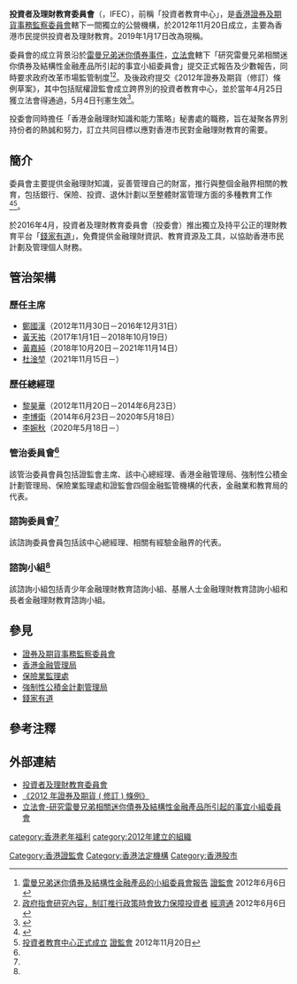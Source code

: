 
{{noteTA
|1=zh:投資者;zh-hans:投资者;zh-hk:投資者;zh-tw:投資者;
|d1=中国大陆：投资者；台灣：投资者；香港：投资者
}}
{{香港政府部門基礎資訊
|中文部門名稱=-{zh-hans:投资者;zh-hant:投資者;}-及理財教育委員會
|英文部門名稱=Investor and Financial Education Council
|部門標誌=
|標誌大小=
|首長職銜=主席
|首長姓名=[[杜淦堃|杜淦堃]]
|副首長職銜=總經理
|副首長姓名=[[李婉秋|李婉秋]]
|成立年份=2012年
|總部={{HKG}}[[鰂魚涌|鰂魚涌]]華蘭路18號[[港島東中心|港島東中心]]54樓
|網站={{Official website|https://www.ifec.org.hk|官方網站}}
}}
'''投資者及理財教育委員會'''（{{lang-en|Investor and Financial Education Council}}，IFEC），前稱「投資者教育中心」，是[[香港|香港]][[證券及期貨事務監察委員會|證券及期貨事務監察委員會]]轄下一間獨立的公營機構，於2012年11月20日成立，主要為香港市民提供投資者及理財教育。2019年1月17日改為現稱。

委員會的成立背景沿於[[雷曼兄弟迷你債券事件|雷曼兄弟迷你債券事件]]，[[香港立法會|立法會]]轄下「研究雷曼兄弟相關迷你債券及結構性金融產品所引起的事宜小組委員會」提交正式報告及少數報告，同時要求政府改革市場監管制度<ref>[http://www.sfc.hk/edistributionWeb/gateway/TC/news-and-announcements/news/doc?refNo=12PR58 雷曼兄弟迷你債券及結構性金融產品的小組委員會報告] {{Wayback|url=http://www.sfc.hk/edistributionWeb/gateway/TC/news-and-announcements/news/doc?refNo=12PR58 |date=20190522084030 }}[[證券及期貨事務監察委員會|證監會]] 2012年6月6日</ref><ref>[http://www.etnet.com.hk/www/tc/news/home_editor_choice_detail.php?newsid=ETN220606545 政府指會研究內容，制訂推行政策時會致力保障投資者] {{Wayback|url=http://www.etnet.com.hk/www/tc/news/home_editor_choice_detail.php?newsid=ETN220606545 |date=20150207204822 }}[[經濟通|經濟通]] 2012年6月6日</ref>。及後政府提交《2012年證券及期貨（修訂）條例草案》，其中包括賦權證監會成立跨界別的投資者教育中心，並於當年4月25日獲立法會得通過，5月4日刊憲生效<ref>{{Cite web|url=https://www.info.gov.hk/gia/general/201205/03/P201205030387.htm|title=《２０１２年證券及期貨（修訂）條例》刊憲|date=2012-05-03|access-date=2022-02-21|archive-date=2022-02-21|archive-url=https://web.archive.org/web/20220221074337/https://www.info.gov.hk/gia/general/201205/03/P201205030387.htm}}</ref>。

投委會同時擔任「香港金融理財知識和能力策略」秘書處的職務，旨在凝聚各界別持份者的熱誠和努力，訂立共同目標以應對香港市民對金融理財教育的需要。

==簡介==
委員會主要提供金融理財知識，妥善管理自己的財富，推行與整個金融界相關的教育，包括銀行、保險、投資、退休計劃以至整體財富管理方面的多種教育工作<ref name='hkiec'>{{Cite web |url=http://www.thechinfamily.hk/web/iec/tc/about-iec.html |title=投資者教育中心簡介 |access-date=2016-05-25 |archive-url=https://web.archive.org/web/20160520123408/http://www.thechinfamily.hk/web/iec/tc/about-iec.html |archive-date=2016-05-20 |dead-url=yes }}</ref><ref>[http://www.sfc.hk/edistributionWeb/gateway/TC/news-and-announcements/news/doc?refNo=12PR125 投資者教育中心正式成立] {{Wayback|url=http://www.sfc.hk/edistributionWeb/gateway/TC/news-and-announcements/news/doc?refNo=12PR125 |date=20190526224254 }}[[證券及期貨事務監察委員會|證監會]] 2012年11月20日</ref>。

於2016年4月，投資者及理財教育委員會（投委會）推出獨立及持平公正的理財教育平台「[[錢家有道|錢家有道]]」，免費提供金融理財資訊、教育資源及工具，以協助香港市民計劃及管理個人財務。

== 管治架構 ==
=== 歷任主席 ===
*[[鄭國漢|鄭國漢]]（2012年11月30日－2016年12月31日）
*[[黃天祐|黃天祐]]（2017年1月1日－2018年10月19日）
*[[黃嘉純|黃嘉純]]（2018年10月20日－2021年11月14日）
*[[杜淦堃|杜淦堃]]（2021年11月15日－）

=== 歷任總經理 ===
*[[黎昊華|黎昊華]]（2012年11月20日－2014年6月23日）
*[[李博衛|李博衛]]（2014年6月23日－2020年5月18日）
*[[李婉秋|李婉秋]]（2020年5月18日－）

===管治委員會<ref name='hkiec'></ref>===
該管治委員會員包括證監會主席、該中心總經理、香港金融管理局、強制性公積金計劃管理局、保險業監理處和證監會四個金融監管機構的代表，金融業和教育局的代表。

===諮詢委員會<ref name='hkiec'></ref> ===
該諮詢委員會員包括該中心總經理、相關有經驗金融界的代表。

===諮詢小組<ref name='hkiec'></ref>  ===
該諮詢小組包括青少年金融理財教育諮詢小組、基層人士金融理財教育諮詢小組和長者金融理財教育諮詢小組。

== 參見 ==
*[[證券及期貨事務監察委員會|證券及期貨事務監察委員會]]
*[[香港金融管理局|香港金融管理局]]
*[[保險業監理處|保險業監理處]]
*[[強制性公積金計劃管理局|強制性公積金計劃管理局]]
*[[錢家有道|錢家有道]]

== 參考注釋 ==
{{reflist}}

== 外部連結 ==
*[https://www.ifec.org.hk/ 投資者及理財教育委員會] {{Wayback|url=https://www.ifec.org.hk/ |date=20210123160834 }}
*[https://www.elegislation.gov.hk/hk/2012/9!zh-Hant-HK 《2012 年證券及期貨 ( 修訂 ) 條例》]
*[https://www.legco.gov.hk/yr08-09/chinese/hc/sub_com/hs01/general/hs01.htm 立法會-研究雷曼兄弟相關迷你債券及結構性金融產品所引起的事宜小組委員會] {{Wayback|url=https://www.legco.gov.hk/yr08-09/chinese/hc/sub_com/hs01/general/hs01.htm |date=20220221074618 }}

{{香港公營機構}}

[[Category:香港證監會|Category:香港證監會]]
[[Category:香港法定機構|Category:香港法定機構]]
[[Category:香港股市|Category:香港股市]]
[[category:香港老年福利|category:香港老年福利]]
[[category:2012年建立的組織|category:2012年建立的組織]]